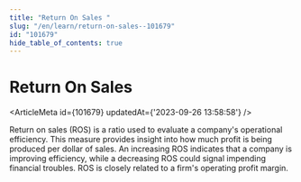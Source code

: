 ```yaml
---
title: "Return On Sales "
slug: "/en/learn/return-on-sales--101679"
id: "101679"
hide_table_of_contents: true
---
```



# Return On Sales 

<ArticleMeta id={101679} updatedAt={'2023-09-26 13:58:58'} />
<div className='border-solid border-b border-t-0 my-4 border-[var(--ifm-color-gray-300)]' />

Return on sales (ROS) is a ratio used to evaluate a company's operational efficiency. This measure provides insight into how much profit is being produced per dollar of sales. An increasing ROS indicates that a company is improving efficiency, while a decreasing ROS could signal impending financial troubles. ROS is closely related to a firm's operating profit margin.
